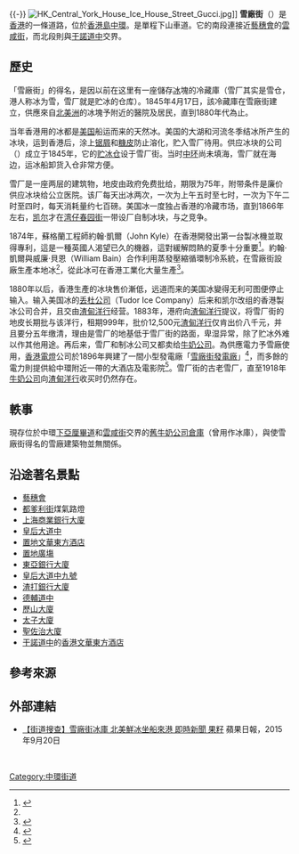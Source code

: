 {{coord|22|16|55.4802|N|114|9|18.342|E|display=title}}
{{noteTA
|1=zh-hant:聖佐治大廈; zh-hans:圣佐治大厦;
}}
{{refimprove|time=2020-01-31}}{{-}}
{{Infobox Hong Kong Road
|   中文街道名稱    = 雪廠街
|   英文街道名稱    = Ice House Street
|   圖片    =  File:Ice House Street 201112.jpg
|   圖片說明    = 雪廠街 (2011年)
|   隸屬幹線     =  
|   路段總長度    = 0.6
|   車速限制    =  
|   行車線數量 = 2 <!-- 不清楚 -->
|   所在地區    = [[中西區_(香港)|中西區]]
|   起點    = [[中環|中環]][[下亞厘畢道|下亞-{厘}-畢道]]
|   終點    = [[中環|中環]][[干諾道|干諾道中]]近[[文華東方酒店|文華東方酒店]]
|   道路命名日期    = 
|   命名文件    = 
|   道路動工日期    = 1840年代
|   道路興建計劃    = 
|   道路舊名資料    = 
|   通車日期    = 
|   收費 =
}}
[[File:HK_Central_York_House_Ice_House_Street_Gucci.jpg|thumb]]]]
'''雪廠街'''（{{lang-en|Ice House Street}}）是[[香港|香港]]的一條道路，位於[[香港島|香港島]][[中環|中環]]。是單程下山車道。它的南段連接近[[藝穗會|藝穗會]]的[[雲咸街|雲咸街]]，而北段則與[[干諾道|干諾道中]]交界。

== 歷史 ==
「雪廠街」的得名，是因以前在这里有一座儲存[[冰|冰]]塊的冷藏庫（雪厂其实是雪仓，港人称冰为雪，雪厂就是贮冰的仓库）。1845年4月17日，該冷藏庫在雪廠街建立，供應來自[[北美洲|北美洲]]的冰塊予附近的醫院及居民，直到1880年代為止。

当年香港用的冰都是[[美国|美国]]船运而来的天然冰。美国的大湖和河流冬季结冰所产生的冰块，运到香港后，涂上[[锯屑|锯屑]]和[[糠皮|糠皮]]防止溶化，贮入雪厂待用。供应冰块的公司（{{lang|en|Ice House Company}}）成立于1845年，它的[[贮冰仓|贮冰仓]]设于雪厂街。当时[[中环|中环]]尚未填海，雪厂就在海边，运冰船卸货入仓非常方便。

雪厂是一座两层的建筑物，地皮由政府免费批给，期限为75年，附带条件是廉价供应冰块给公立医院。该厂每天出冰两次，一次为上午五时至七时，一次为下午二时至四时，每天消耗量约七百磅。美国冰一度独占香港的冷藏市场，直到1866年左右，[[凯尔|凯尔]]才在[[湾仔|湾仔]][[春园街|春园街]]一带设厂自制冰块，与之竞争。

1874年，蘇格蘭工程師約翰·凱爾（John Kyle）在香港開發出第一台製冰機並取得專利，這是一種英國人渴望已久的機器，這對緩解悶熱的夏季十分重要<ref name="進入了粵式飲食的冰室">{{cite news |title=香港歷史與本地文化：進入了粵式飲食的「冰室」 |url=https://www.bbc.com/ukchina/trad/53183395 |accessdate=2021-11-21 |work=BBC |date=2020-06-25 |archiveurl=https://archive.ph/c7azQ |archivedate=2021-11-21 |deadurl=no }}</ref>。約翰·凱爾與威廉·貝恩（William Bain）合作利用蒸發壓縮循環制冷系統，在雪廠街設廠生產本地冰<ref name="進入了粵式飲食的冰室"/>，從此冰可在香港工業化大量生產<ref name="香港製冰公司">{{cite web |title=香港製冰公司 |url=https://www.hkmemory.hk/MHK/collections/prewar_industry/All_Items/prewar_industry_images/201106/t20110613_47537_cht.html |accessdate=2021-11-21}}</ref>。

1880年以后，香港生產的冰块售价漸低，远道而来的美国冰變得无利可图便停止输入。输入美国冰的[[丢杜公司|丢杜公司]]（Tudor Ice Company）后来和凯尔改组的香港製冰公司合并，且交由[[怡和洋行|渣甸洋行]]经营。1883年，港府向[[怡和洋行|渣甸洋行]]提议，将雪厂街的地皮长期批与该洋行，租期999年，批价12,500元[[怡和洋行|渣甸洋行]]仅肯出价八千元，并且要分五年缴清，理由是雪厂的地基低于雪厂街的路面，卑湿异常，除了贮冰外难以作其他用途。再后来，雪厂和制冰公司又都卖给[[牛奶公司|牛奶公司]]。為供應電力予雪廠使用，[[香港電燈|香港電燈]]公司於1896年興建了一間小型發電廠「[[雪廠街發電廠|雪廠街發電廠]]」<ref>{{Cite book|title=香港東區街道故事|author=魯金|publisher=三聯書店|year=2019|isbn=9789620444494|location=香港|pages=235}}</ref>，而多餘的電力則提供給中環附近一帶的大酒店及電影院<ref>{{Cite web|title=【發電的人（下）】發電廠的吃飯階級　飯堂分頭等、二等、三等？|url=https://www.hk01.com/社區專題/75917/發電的人-下-發電廠的吃飯階級-飯堂分頭等-二等-三等|accessdate=2020-01-30|author=洪藹婷|date=2017-03-05|format=|publisher=香港01|language=}}</ref>。雪厂街的古老雪厂，直至1918年[[牛奶國際|牛奶公司]]向[[怡和洋行|渣甸洋行]]收买时仍然存在。

==軼事==
現存位於中環[[下亞厘畢道|下亞厘畢道]]和[[雲咸街|雲咸街]]交界的[[舊牛奶公司倉庫|舊牛奶公司倉庫]]（曾用作冰庫），與使雪廠街得名的雪廠建築物並無關係。

== 沿途著名景點 ==
*[[藝穗會|藝穗會]]
*[[都爹利街|都爹利街]]煤氣路燈
*[[上海商業銀行|上海商業銀行大廈]]
*[[皇后大道|皇后大道中]]
*[[置地文華東方酒店|置地文華東方酒店]]
*[[置地廣塲|置地廣塲]]
*[[東亞銀行|東亞銀行大廈]]
*[[皇后大道中九號|皇后大道中九號]]
*[[渣打銀行_(香港)|渣打銀行大廈]] 
*[[德輔道|德輔道中]]
*[[歷山大廈|歷山大廈]]
*[[太子大廈|太子大廈]]
*[[聖佐治大廈|聖佐治大廈]]
*[[干諾道|干諾道中]]的[[香港文華東方酒店|香港文華東方酒店]]

==參考來源==
{{reflist}}

== 外部連結 ==
{{stack begin}}
{{commonscat|Ice House Street}}
{{stack end}}
* [http://hk.apple.nextmedia.com/realtime/supplement/20150920/54220694 【街道搜查】雪廠街冰庫 北美鮮冰坐船來港 即時新聞 果籽] 蘋果日報，2015年9月20日

<br>
[[Category:中環街道|Category:中環街道]]